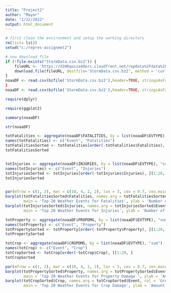 ```yaml
---
title: "Project2"
author: "Mayar"
date: "1/22/2022"
output: html_document
---
```


```r


# first clean the environment and setup the working directory
rm(list= ls())
setwd("c:/repres-assignmet2")

# now download file
if (!file.exists("StormData.csv.bz2")) {
    fileURL <- 'https://d396qusza40orc.cloudfront.net/repdata%2Fdata%2FStormData.csv.bz2'
    download.file(fileURL, destfile='StormData.csv.bz2', method = 'curl')
}
noaaDF <- read.csv(bzfile('StormData.csv.bz2'),header=TRUE, stringsAsFactors = FALSE)
}
noaaDF <- read.csv(bzfile('StormData.csv.bz2'),header=TRUE, stringsAsFactors = FALSE)

require(dplyr)

require(ggplot2)

summary(noaaDF)

str(noaaDF)

totFatalities <- aggregate(noaaDF$FATALITIES, by = list(noaaDF$EVTYPE), "sum")
names(totFatalities) <- c("Event", "Fatalities")
totFatalitiesSorted <- totFatalities[order(-totFatalities$Fatalities), ][1:20, ]
totFatalitiesSorted


totInjuries <- aggregate(noaaDF$INJURIES, by = list(noaaDF$EVTYPE), "sum")
names(totInjuries) <- c("Event", "Injuries")
totInjuriesSorted <- totInjuries[order(-totInjuries$Injuries), ][1:20, ]
totInjuriesSorted


par(mfrow = c(1, 2), mar = c(10, 4, 2, 2), las = 3, cex = 0.7, cex.main = 1.4, cex.lab = 1.2)
barplot(totFatalitiesSorted$Fatalities, names.arg = totFatalitiesSorted$Event, col = 'red',
        main = 'Top 20 Weather Events for Fatalities', ylab = 'Number of Fatalities')
barplot(totInjuriesSorted$Injuries, names.arg = totInjuriesSorted$Event, col = 'orange',
        main = 'Top 20 Weather Events for Injuries', ylab = 'Number of Injuries')

totProperty <- aggregate(noaaDF$PROPDMG, by = list(noaaDF$EVTYPE), "sum")
names(totProperty) <- c("Event", "Property")
totPropertySorted <- totProperty[order(-totProperty$Property), ][1:20, ]
totPropertySorted

totCrop <- aggregate(noaaDF$CROPDMG, by = list(noaaDF$EVTYPE), "sum")
names(totCrop) <- c("Event", "Crop")
totCropSorted <- totCrop[order(-totCrop$Crop), ][1:20, ]
totCropSorted

par(mfrow = c(1, 2), mar = c(10, 4, 2, 2), las = 3, cex = 0.7, cex.main = 1.4, cex.lab = 1.2)
barplot(totPropertySorted$Property, names.arg = totPropertySorted$Event, col = 'Brown',
        main = 'Top 20 Weather Events for Property Damage ', ylab = 'Amount of Property Damage', ylim = c(0, 3500000))
barplot(totCropSorted$Crop, names.arg = totCropSorted$Event, col = 'Green',
        main = 'Top 20 Weather Events for Crop Damage', ylab = 'Amount of  Crop Damage', ylim = c(0, 3500000))



```
